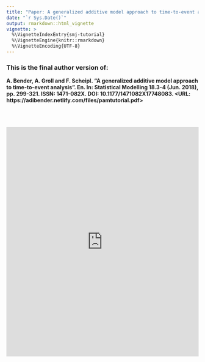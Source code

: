 ```yaml
---
title: "Paper: A generalized additive model approach to time-to-event analysis"
date: "`r Sys.Date()`"
output: rmarkdown::html_vignette
vignette: >
  %\VignetteIndexEntry{smj-tutorial}
  %\VignetteEngine{knitr::rmarkdown}
  %\VignetteEncoding{UTF-8}
---
```



### This is the final author version of:

**A. Bender, A. Groll and F. Scheipl. “A generalized additive model approach to time-to-event analysis”. En.
In: Statistical Modelling 18.3-4 (Jun. 2018), pp. 299-321. ISSN: 1471-082X. DOI: 10.1177/1471082X17748083.
<URL: https://adibender.netlify.com/files/pamtutorial.pdf>**

<br>&nbsp;

<embed src="https://adibender.netlify.com/files/pamtutorial.pdf" width="100%" height="600" type="application/pdf">

<!-- \includepdf[pages=-]{pamtutorial.pdf} -->
